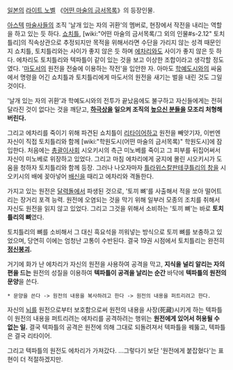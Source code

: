 [[일본]]의 [[라이트 노벨]] 《[[어떤 마술의 금서목록]]》의 등장인물.

[[아스텍]] [[마술사]]들의 조직 '날개 있는 자의 귀환'의 멤버로, 현장에서 작전을 내리는 역할을 하고 있는 듯 하다.
[[쇼치틀]], [wiki:"어떤 마술의 금서목록/그 외의 인물#s-2.12" 토치틀리]의 직속상관으로 추정되지만 목적을 위해서라면 수단을 가리지 않는 성격 때문인지 쇼치틀, 토치틀리와는 사이가 좋지 않은 듯 하며 [[에차리]]와도 사이가 좋지 않은 듯 하다. 에차리도 토치틀리와 텍파틀이 같이 있는 것을 보고 이상한 조합이라고 생각할 정도였다.
'[[마도서]]의 원전을 전술에 이용하는 작전'을 입안한 자. 아마도 [[학예도시]]와의 싸움에서 명령을 어긴 쇼치틀과 토치틀리에게 마도서의 원전을 새기는 벌을 내린 것도 그일 것이다.

'날개 있는 자의 귀환'과 학예도시와의 전투가 끝났음에도 불구하고 자신들에게는 전혀 달라진 것이 없다는 것을 깨닫고, '''[[하극상]]을 일으켜 조직의 [[높으신 분들]]을 모조리 처형해버린다.'''

그리고 에차리를 죽이기 위해 파견된 쇼치틀이 [[리타이어]]하고 원전을 빼앗기자, 이번엔 자신이 직접 토치틀리와 함께 [wiki:"학원도시(어떤 마술의 금서목록)" 학원도시]에 잠입한다.
처음에는 [[총괄이사회]] 시오키시의 측근 미노베를 죽이고 그 피부를 뒤집어써서 자신이 미노베로 위장하고 있었다.
그리고 마침 에차리에게 궁지에 몰린 시오키시가 도움을 청하자 토치틀리와 함께 등장. 그러나 나오자마자 [[틀라위스칼판테쿠틀리의 창]]을 시오키시의 배에 꽂아넣어 [[배신]]을 때리고 에차리와 격돌한다.

가지고 있는 원전은 [[달력돌]]에서 파생된 것으로, '토끼 뼈'를 사출해서 적을 쏘아 떨어트리는 장거리 포격 능력.
원전에 오염되는 것을 막기 위해 일부러 모종의 조치를 취해서 자신도 원전을 읽지 않고 있었다.
그리고 그것을 위해서 소비하는 '토끼 뼈'는 바로 '''토치틀리의 뼈'''였다.

토치틀리의 뼈를 소비해서 그 대신 흑요석을 끼워넣는 방식으로 토끼 뼈를 보충하고 있었으며, 당연히 이에는 엄청난 고통이 수반된다. 결국 19권 시점에서 토치틀리는 완전히 '''[[정신붕괴]].'''

거기에 화가 난 에차리가 자신의 원전을 사용하여 공격을 막고, '''지식을 널리 알리는 자의 편을 드는''' 원전의 성질을 이용하여 '''텍파틀이 공격을 날리는 순간''' 바닥에 '''텍파틀의 원전의 문양'''을 쓴다.

 * 문양을 쓴다 -> 원전의 내용을 복사하려고 한다 -> 원전의 내용을 퍼트리려고 한다.

자신의 [[뇌]]를 원전으로부터 보호함으로써 원전의 내용을 사장(死藏)시키게 하는 텍파틀이 원전의 내용을 퍼트리려는 에차리를 공격하려는 행위는 '''원전에게 있어서 허용될 수 없는 일.''' 결국 텍파틀의 공격은 원전에 의해 그대로 되돌려져서 텍파틀을 꿰뚫고, 텍파틀은 결국 리타이어.

그리고 텍파틀의 원전도 에차리가 가져갔다. ...그렇다기 보단 '원전에게 붙잡혔다'는 표현이 더 적절하겠지만.
